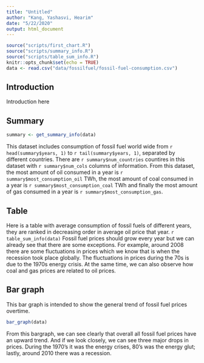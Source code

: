 ```yaml
---
title: "Untitled"
author: "Kang, Yashasvi, Hearim"
date: "5/22/2020"
output: html_document
---
```


```r
source("scripts/first_chart.R")
source("scripts/summary_info.R")
source("scripts/table_sum_info.R")
knitr::opts_chunk$set(echo = TRUE)
data <- read.csv("data/fossilfuel/fossil-fuel-consumption.csv")
```

## Introduction

Introduction here


## Summary
```r
summary <- get_summary_info(data)
```

This dataset includes consumption of fossil fuel world wide from `r head(summary$years, 1)` to `r tail(summary$years, 1)`, separated by different countries. There are `r summary$num_countries` countires in this dataset with `r summary$num_cols` columns of information. From this dataset, the most amount of oil consumed in a year is `r summary$most_consumption_oil` TWh, the most amount of coal consumed in a year is `r summary$most_consumption_coal` TWh and finally the most amount of gas consumed in a year is `r summary$most_consumption_gas`.

## Table
Here is a table with average consumption of fossil fuels of different years, they are ranked in decreasing order in average oil price that year.
`r table_sum_info(data)`
Fossil fuel prices should grow every year but we can already see that there are some exceptions. For example, around 2008 there are some fluctuations in prices which we know that is when the recession took place globally. The fluctuations in prices during the 70s is due to the 1970s energy crisis. At the same time, we can also observe how coal and gas prices are related to oil prices.

## Bar graph
This bar graph is intended to show the general trend of fossil fuel prices overtime.

```r
bar_graph(data)
```

From this bargraph, we can see clearly that overall all fossil fuel prices have an upward trend. And if we look closely, we can see three major drops in prices. During the 1970's it was the energy crises, 80's was the energy glut; lastly, around 2010 there was a recession.